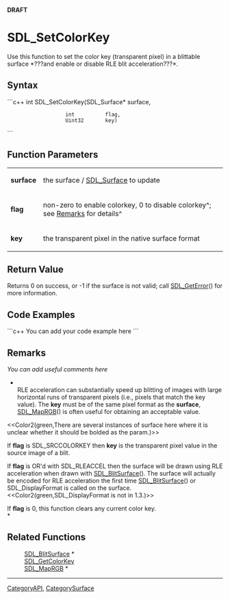 <!-- pragma section-numbers off -->
<!-- pragma disable-camelcase -->
'''DRAFT'''

= SDL_SetColorKey =
Use this function to set the color key (transparent pixel) in a blittable surface *???and enable or disable RLE blit acceleration???*.


== Syntax ==
```c++
int SDL_SetColorKey(SDL_Surface* surface,
                    int          flag,
                    Uint32       key)
```

== Function Parameters ==
{|
|'''surface'''
|the surface / [[SDL_Surface]] to update
|-
|'''flag'''
|non-zero to enable colorkey, 0 to disable colorkey^; see [[#Remarks|Remarks]] for details^
|-
|'''key'''
|the transparent pixel in the native surface format 
|}

== Return Value ==
Returns 0 on success, or -1 if the surface is not valid; call [[SDL_GetError]]() for more information.

== Code Examples ==
```c++
You can add your code example here
```

== Remarks ==
''You can add useful comments here''

*<br/>RLE acceleration can substantially speed up blitting of images with large horizontal runs of transparent pixels (i.e., pixels that match the key value). The '''key''' must be of the same pixel format as the '''surface''', [[SDL_MapRGB]]() is often useful for obtaining an acceptable value.

<<Color2(green,There are several instances of surface here where it is unclear whether it should be bolded as the param.)>>

If '''flag''' is SDL_SRCCOLORKEY then '''key''' is the transparent pixel value in the source image of a blit.

If '''flag''' is OR'd with SDL_RLEACCEL then the surface will be drawn using RLE acceleration when drawn with [[SDL_BlitSurface]](). The surface will actually be encoded for RLE acceleration the first time [[SDL_BlitSurface]]() or SDL_DisplayFormat is called on the surface.  <<Color2(green,SDL_DisplayFormat is not in 1.3.)>>

If '''flag''' is 0, this function clears any current color key. <br/>*

== Related Functions ==
:[[SDL_BlitSurface]] *
:[[SDL_GetColorKey]]
:[[SDL_MapRGB]] *

----
[[CategoryAPI]], [[CategorySurface]]

